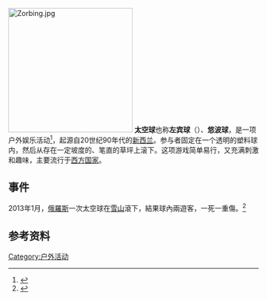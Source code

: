 [[Image:Zorbing.jpg|250px]]
'''太空球'''也称'''左宾球'''（{{lang-en|Zorbing}}）、'''悠波球'''，是一项户外娱乐活动<ref>{{Cite web |url=http://travel.163.com/11/0214/12/6SRQOB6300063IBJ_5.html |title=网易：盘点10大让人疯狂的极限运动 |access-date=2011-02-16 |archive-url=https://web.archive.org/web/20150225073105/http://travel.163.com/11/0214/12/6SRQOB6300063IBJ_5.html |archive-date=2015-02-25 |dead-url=yes }}</ref>，起源自20世纪90年代的[[新西兰|新西兰]]。参与者固定在一个透明的塑料球内，然后从存在一定坡度的、笔直的草坪上滚下。这项游戏简单易行，又充满刺激和趣味，主要流行于[[西方国家|西方国家]]。

== 事件 ==
2013年1月，[[俄羅斯|俄羅斯]]一次太空球在[[雪山|雪山]]滾下，結果球內兩遊客，一死一重傷。<ref>{{Cite web |url=http://www.3news.co.nz/VIDEO-Zorb-death-at-Russian-ski-resort/tabid/313/articleID/282433/Default.aspx |title=致命太空球，一死一重傷 |access-date=2013-01-09 |archive-url=https://web.archive.org/web/20130129015946/http://www.3news.co.nz/VIDEO-Zorb-death-at-Russian-ski-resort/tabid/313/articleID/282433/Default.aspx |archive-date=2013-01-29 |dead-url=yes }}</ref>

==参考资料==
{{reflist}}

[[Category:户外活动|Category:户外活动]]